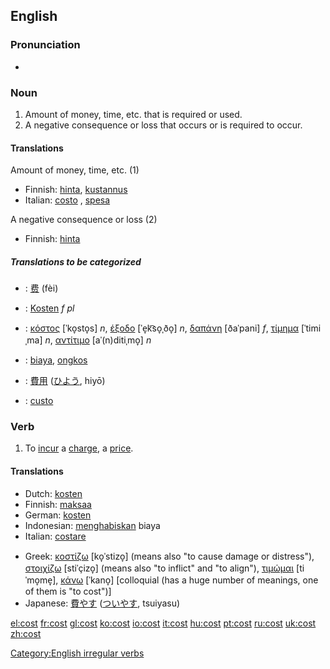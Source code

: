 ==English==

{{rank|week|stone|tree|781|cost|value|cast|speaking}}

===Pronunciation===
*{{IPA|/'kɒst/}}

===Noun===
{{en-noun}}

# Amount of money, time, etc. that is required or used.
# A negative consequence or loss that occurs or is required to occur.

====Translations====
;Amount of money, time, etc. (1)
{{top}}
*Finnish: [[hinta]], [[kustannus]]
*Italian: [[costo]] {{m}}, [[spesa]] {{f}}
{{mid}}
{{bottom}}

;A negative consequence or loss (2)
{{top}}
*Finnish: [[hinta]]
{{mid}}
{{bottom}}

=====Translations to be categorized=====
{{checktrans}}
{{top}}
*{{ttbc|Chinese}}: [[费]] (fèi)
*{{ttbc|German}}: [[Kosten]] ''f pl''
*{{ttbc|Greek}}: [[κόστος]] [ˈko̞sto̞s] ''n'', [[έξοδο]] [ˈe̞k͡so̞ˌðo̞] ''n'', [[δαπάνη]] [ðaˈpani] ''f'', [[τίμημα]] [ˈtimiˌma] ''n'', [[αντίτιμο]] [aˈ(n)ditiˌmo̞] ''n''
*{{ttbc|Indonesian}}: [[biaya]], [[ongkos]]
{{mid}}
*{{ttbc|Japanese}}: [[費用]] ([[ひよう]], hiyō)
*{{ttbc|Portuguese}}: [[custo]]
{{bottom}}

===Verb===
[[Category:English irregular verbs]]
{{en-verb|costs|costing|cost}}

# To [[incur]] a [[charge]], a [[price]].

====Translations====
{{top}}
*Dutch: [[kosten]]
*Finnish: [[maksaa]]
*German: [[kosten]]
*Indonesian: [[habis|menghabiskan]] biaya
*Italian: [[costare]]
{{mid}}
*Greek: [[κοστίζω]] [ko̞ˈstizo̞] (means also "to cause damage or distress"), [[στοιχίζω]] [stiˈçizo̞] (means also "to inflict" and "to align"), [[τιμώμαι]] [tiˈmo̞me̞], [[κάνω]] [ˈkano̞] [colloquial (has a huge number of meanings, one of them is "to cost")]
*Japanese: [[費やす]] ([[ついやす]], tsuiyasu)
{{bottom}}

[[el:cost]]
[[fr:cost]]
[[gl:cost]]
[[ko:cost]]
[[io:cost]]
[[it:cost]]
[[hu:cost]]
[[pt:cost]]
[[ru:cost]]
[[uk:cost]]
[[zh:cost]]